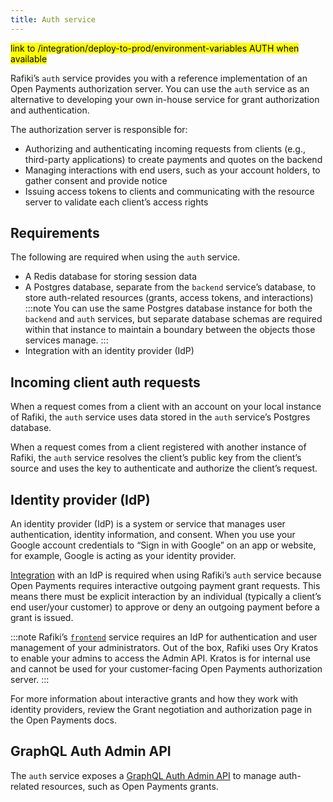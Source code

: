 ```yaml
---
title: Auth service
---
```



<p>
  <mark>
    link to /integration/deploy-to-prod/environment-variables AUTH when
    available
  </mark>
</p>

Rafiki’s <LinkOut href="https://github.com/interledger/rafiki/tree/main/packages/auth">`auth`</LinkOut> service provides you with a reference implementation of an Open Payments authorization server. You can use the `auth` service as an alternative to developing your own in-house service for grant authorization and authentication.

The authorization server is responsible for:

- Authorizing and authenticating incoming requests from clients (e.g., third-party applications) to create payments and quotes on the backend
- Managing interactions with end users, such as your account holders, to gather consent and provide notice
- Issuing access tokens to clients and communicating with the resource server to validate each client’s access rights

## Requirements

The following are required when using the `auth` service.

- A Redis database for storing session data
- A Postgres database, separate from the `backend` service’s database, to store auth-related resources (grants, access tokens, and interactions)
  :::note
  You can use the same Postgres database instance for both the `backend` and `auth` services, but separate database schemas are required within that instance to maintain a boundary between the objects those services manage.
  :::
- Integration with an identity provider (IdP)

## Incoming client auth requests

When a request comes from a client with an account on your local instance of Rafiki, the `auth` service uses data stored in the `auth` service’s Postgres database.

When a request comes from a client registered with another instance of Rafiki, the `auth` service resolves the client’s public key from the client’s source and uses the key to authenticate and authorize the client’s request.

## Identity provider (IdP)

An identity provider (IdP) is a system or service that manages user authentication, identity information, and consent. When you use your Google account credentials to “Sign in with Google” on an app or website, for example, Google is acting as your identity provider.

[Integration](/integration/deploy-to-prod/endpoints/idp) with an IdP is required when using Rafiki’s `auth` service because Open Payments requires interactive outgoing payment grant requests. This means there must be explicit interaction by an individual (typically a client’s end user/your customer) to approve or deny an outgoing payment before a grant is issued.

:::note
Rafiki’s [`frontend`](/services-and-aux-packages/frontend-service) service requires an IdP for authentication and user management of your administrators. Out of the box, Rafiki uses Ory Kratos to enable your admins to access the Admin API. Kratos is for internal use and cannot be used for your customer-facing Open Payments authorization server.
:::

For more information about interactive grants and how they work with identity providers, review the <LinkOut href="https://openpayments.dev/introduction/grants/">Grant negotiation and authorization</LinkOut> page in the Open Payments docs.

## GraphQL Auth Admin API

The `auth` service exposes a [GraphQL Auth Admin API](/apis/graphql/admin-api-overview#auth-admin-api) to manage auth-related resources, such as Open Payments grants.
